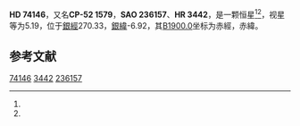 {{Starbox begin
| name = HD 74146
}}
{{Starbox observe
| epoch = [[J2000.0|J2000.0]]
| constell = {{星座名待查}}<ref name=SIMBAD>{{cite web
 | url=http://simbad.u-strasbg.fr/simbad/sim-id?Ident=HR+3442
 | title =Pulsating variable Star
 | publisher=Centre de Données astronomiques de Strasbourg
 | work=SIMBAD
 | accessdate=2012-07-13}}</ref><ref name=DATA>{{cite web
 | url=http://vizier.u-strasbg.fr/viz-bin/VizieR-5?-out.add=.&-source=5050&-corr=PK=HR&-out.max=9999&HR=3442
 | title=VizieR Detailed Page
 | accessdate=2012-07-13
 | archive-date=2019-02-16
 | archive-url=https://web.archive.org/web/20190216120408/http://vizier.u-strasbg.fr/viz-bin/VizieR-5?-out.add=.&-source=5050&-corr=PK=HR&-out.max=9999&HR=3442
 | dead-url=no
 }}</ref>
| 星官 = 
| ra = {{RA|8|39|57.6}}<ref name=SIMBAD /><ref name=DATA />
| dec = {{DEC|-53|3|18}}<ref name=SIMBAD /><ref name=DATA />
| appmag_v = 5.19<ref name=SIMBAD /><ref name=DATA />
}}
{{Starbox character
| class = B4IV<ref name=SIMBAD /><ref name=DATA />
| b-v = -0.14<ref name=SIMBAD /><ref name=DATA />
| u-b = -0.57<ref name=SIMBAD /><ref name=DATA />
| r-i = <ref name=SIMBAD /><ref name=DATA />
| variable = 
}}
{{Starbox astrometry
| radial_v = -0.57
| prop_mo_ra = 14
| parallax = 
| p_error = 
}}
{{Starbox catalog
| names =CP-52 1579，[[SAO星表|SAO]] 236157，[[HD星表|HD]] 74146，[[HR星表|HR]] 3442}}
{{Starbox reference |Simbad=HR+3442}}
{{Starbox end}}

'''HD 74146'''，又名'''CP-52 1579'''，'''SAO 236157'''、'''HR 3442'''，是一颗恒星<ref name=SIMBAD /><ref name=DATA />，视星等为5.19，位于[[銀道座標系|銀經]]270.33，[[銀道座標系|銀緯]]-6.92，其[[B1900.0|B1900.0]]坐标为赤經{{RA|8|37|5.5}}，赤緯{{DEC|-52|-6.92|0}}。

== 参考文献 ==
{{reflist}}

{{star-stub}}

[[Category:HD和HDE天體|74146]]
[[Category:HR天體|3442]]
[[Category:SAO天體|236157]]